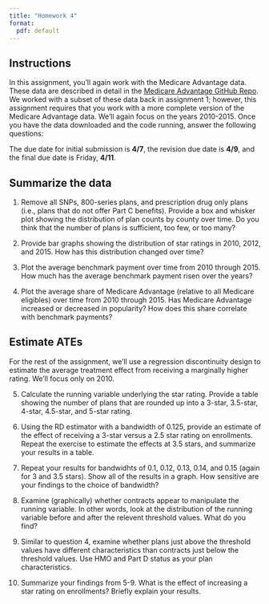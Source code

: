 ```yaml
---
title: "Homework 4"
format:
  pdf: default
---
```


## Instructions
In this assignment, you'll again work with the Medicare Advantage data. These data are described in detail in the [Medicare Advantage GitHub Repo](https://github.com/imccart/ma-class). We worked with a subset of these data back in assignment 1; however, this assignment requires that you work with a more complete version of the Medicare Advantage data. We'll again focus on the years 2010-2015. Once you have the data downloaded and the code running, answer the following questions:

The due date for initial submission is **4/7**, the revision due date is **4/9**, and the final due date is Friday, **4/11**.

## Summarize the data
1. Remove all SNPs, 800-series plans, and prescription drug only plans (i.e., plans that do not offer Part C benefits). Provide a box and whisker plot showing the distribution of plan counts by county over time. Do you think that the number of plans is sufficient, too few, or too many?
   
2. Provide bar graphs showing the distribution of star ratings in 2010, 2012, and 2015. How has this distribution changed over time?

3. Plot the average benchmark payment over time from 2010 through 2015. How much has the average benchmark payment risen over the years?

4. Plot the average share of Medicare Advantage (relative to all Medicare eligibles) over time from 2010 through 2015. Has Medicare Advantage increased or decreased in popularity? How does this share correlate with benchmark payments?

## Estimate ATEs
For the rest of the assignment, we'll use a regression discontinuity design to estimate the average treatment effect from receiving a marginally higher rating. We'll focus only on 2010.

5. Calculate the running variable underlying the star rating. Provide a table showing the number of plans that are rounded up into a 3-star, 3.5-star, 4-star, 4.5-star, and 5-star rating.
   
6. Using the RD estimator with a bandwidth of 0.125, provide an estimate of the effect of receiving a 3-star versus a 2.5 star rating on enrollments. Repeat the exercise to estimate the effects at 3.5 stars, and summarize your results in a table.

7. Repeat your results for bandwidhts of 0.1, 0.12, 0.13, 0.14, and 0.15 (again for 3 and 3.5 stars). Show all of the results in a graph. How sensitive are your findings to the choice of bandwidth?

8. Examine (graphically) whether contracts appear to manipulate the running variable. In other words, look at the distribution of the running variable before and after the relevent threshold values. What do you find?

9. Similar to question 4, examine whether plans just above the threshold values have different characteristics than contracts just below the threshold values. Use HMO and Part D status as your plan characteristics.

10. Summarize your findings from 5-9. What is the effect of increasing a star rating on enrollments? Briefly explain your results.